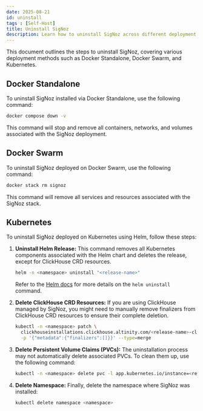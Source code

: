 ```yaml
---
date: 2025-08-21
id: uninstall
tags : [Self-Host]
title: Uninstall SigNoz
description: Learn how to uninstall SigNoz across different deployment methods.
---
```


This document outlines the steps to uninstall SigNoz, covering various deployment methods such as Docker Standalone, Docker Swarm, and Kubernetes.

## Docker Standalone

To uninstall SigNoz installed via Docker Standalone, use the following command:

```bash
docker compose down -v
```

This command will stop and remove all containers, networks, and volumes associated with the SigNoz deployment.

## Docker Swarm

To uninstall SigNoz deployed on Docker Swarm, use the following command:

```bash
docker stack rm signoz
```

This command will remove all services and resources associated with the SigNoz stack.

## Kubernetes

To uninstall SigNoz deployed on Kubernetes using Helm, follow these steps:

1.  **Uninstall Helm Release:**
    This command removes all Kubernetes components associated with the Helm chart and deletes the release, except for ClickHouse CRD resources.

    ```bash
    helm -n <namespace> uninstall "<release-name>"
    ```

    Refer to the [Helm docs](https://helm.sh/docs/helm/helm_uninstall/) for more details on the `helm uninstall` command.

2.  **Delete ClickHouse CRD Resources:**
    If you are using ClickHouse managed by SigNoz, you might need to manually remove finalizers from ClickHouse CRD resources to ensure their complete deletion.

    ```bash
    kubectl -n <namespace> patch \
      clickhouseinstallations.clickhouse.altinity.com/<release-name>-clickhouse \
      -p '{"metadata":{"finalizers":[]}}' --type=merge
    ```

3.  **Delete Persistent Volume Claims (PVCs):**
    The uninstallation process may not automatically delete associated PVCs. To clean them up, use the following command:

    ```bash
    kubectl -n <namespace> delete pvc -l app.kubernetes.io/instance=<release-name>
    ```

4.  **Delete Namespace:**
    Finally, delete the namespace where SigNoz was installed:

    ```bash
    kubectl delete namespace <namespace>
    ```
